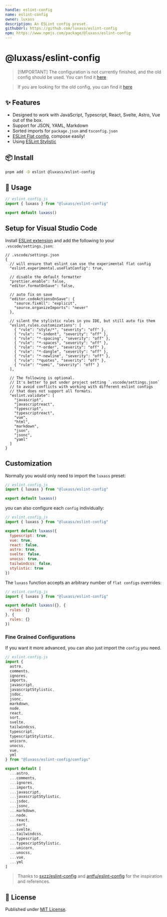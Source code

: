 ```yaml
---
handle: eslint-config
name: eslint-config
owner: luxass
description: An ESLint config preset.
githubUrl: https://github.com/luxass/eslint-config
npm: https://www.npmjs.com/package/@luxass/eslint-config
---
```


# @luxass/eslint-config

> \[!IMPORTANT]
> The configuration is not currently finished, and the old config should be used. You can find it [here](https://github.com/luxass/eslint-config-legacy)

> If you are looking for the old config, you can find it [here](https://github.com/luxass/eslint-config-legacy)

## ✨ Features

* Designed to work with JavaScript, Typescript, React, Svelte, Astro, Vue out of the box.
* Support for JSON, YAML, Markdown
* Sorted imports for `package.json` and `tsconfig.json`
* [ESLint Flat config](https://eslint.org/docs/latest/use/configure/configuration-files-new), compose easily!
* Using [ESLint Stylistic](https://eslint.style/guide/why)

## 📦 Install

```bash
pnpm add -D eslint @luxass/eslint-config
```

## 🚀 Usage

```js
// eslint.config.js
import { luxass } from "@luxass/eslint-config"

export default luxass()
```

## Setup for Visual Studio Code

Install [ESLint extension](https://marketplace.visualstudio.com/items?itemName=dbaeumer.vscode-eslint) and add the following to your `.vscode/settings.json`:

```jsonc
// .vscode/settings.json
{
  // will ensure that eslint can use the experimental flat config
  "eslint.experimental.useFlatConfig": true,

  // disable the default formatter
  "prettier.enable": false,
  "editor.formatOnSave": false,

  // auto fix on save
  "editor.codeActionsOnSave": {
    "source.fixAll": "explicit",
    "source.organizeImports": "never"
  },

  // silent the stylistic rules in you IDE, but still auto fix them
  "eslint.rules.customizations": [
    { "rule": "style/*", "severity": "off" },
    { "rule": "*-indent", "severity": "off" },
    { "rule": "*-spacing", "severity": "off" },
    { "rule": "*-spaces", "severity": "off" },
    { "rule": "*-order", "severity": "off" },
    { "rule": "*-dangle", "severity": "off" },
    { "rule": "*-newline", "severity": "off" },
    { "rule": "*quotes", "severity": "off" },
    { "rule": "*semi", "severity": "off" }
  ],

  // The following is optional.
  // It's better to put under project setting `.vscode/settings.json`
  // to avoid conflicts with working with different eslint configs
  // that does not support all formats.
  "eslint.validate": [
    "javascript",
    "javascriptreact",
    "typescript",
    "typescriptreact",
    "vue",
    "html",
    "markdown",
    "json",
    "jsonc",
    "yaml"
  ]
}
```

## Customization

Normally you would only need to import the `luxass` preset:

```js
// eslint.config.js
import { luxass } from "@luxass/eslint-config"

export default luxass()
```

you can also configure each `config` individually:

```js
// eslint.config.js
import { luxass } from "@luxass/eslint-config"

export default luxass({
  typescript: true,
  vue: true,
  react: false,
  astro: true,
  svelte: false,
  unocss: true,
  tailwindcss: false,
  stylistic: true
})
```

The `luxass` function accepts an arbitrary number of `flat configs` overrides:

```js
// eslint.config.js
import { luxass } from "@luxass/eslint-config"

export default luxass({}, {
  rules: {}
}, {
  rules: {}
})
```

### Fine Grained Configurations

If you want it more advanced, you can also just import the `config` you need.

```js
// eslint.config.js
import {
  astro,
  comments,
  ignores,
  imports,
  javascript,
  javascriptStylistic,
  jsdoc,
  jsonc,
  markdown,
  node,
  react,
  sort,
  svelte,
  tailwindcss,
  typescript,
  typescriptStylistic,
  unicorn,
  unocss,
  vue,
  yml
} from "@luxass/eslint-config/configs"

export default [
  ...astro,
  ...comments,
  ...ignores,
  ...imports,
  ...javascript,
  ...javascriptStylistic,
  ...jsdoc,
  ...jsonc,
  ...markdown,
  ...node,
  ...react,
  ...sort,
  ...svelte,
  ...tailwindcss,
  ...typescript,
  ...typescriptStylistic,
  ...unicorn,
  ...unocss,
  ...vue,
  ...yml
]
```

> Thanks to [sxzz/eslint-config](https://github.com/sxzz/eslint-config) and [antfu/eslint-config](https://github.com/antfu/eslint-config) for the inspiration and references.

## 📄 License

Published under [MIT License](https://github.com/luxass/eslint-config/blob/main/LICENSE).
